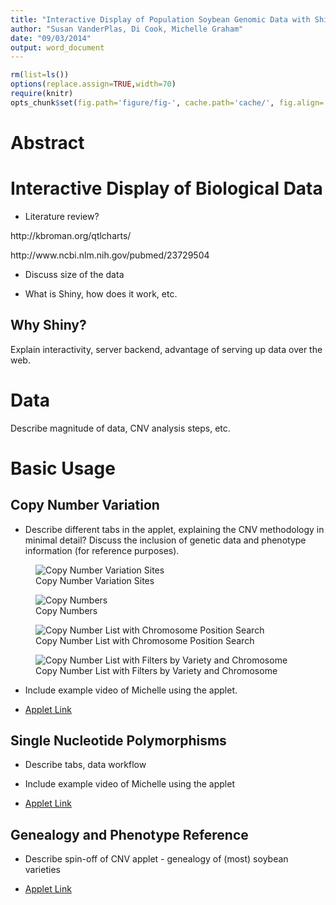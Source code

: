 ```yaml
---
title: "Interactive Display of Population Soybean Genomic Data with Shiny"
author: "Susan VanderPlas, Di Cook, Michelle Graham"
date: "09/03/2014"
output: word_document
---
```



```r
rm(list=ls())
options(replace.assign=TRUE,width=70)
require(knitr)
opts_chunk$set(fig.path='figure/fig-', cache.path='cache/', fig.align='center', fig.width=5, fig.height=5, fig.show='hold', par=TRUE, cache=TRUE, concordance=TRUE, autodep=TRUE)
```

# Abstract

# Interactive Display of Biological Data

* Literature review?

http://kbroman.org/qtlcharts/

http://www.ncbi.nlm.nih.gov/pubmed/23729504

* Discuss size of the data

* What is Shiny, how does it work, etc.

## Why Shiny?
Explain interactivity, server backend, advantage of serving up data over the web. 

# Data

Describe magnitude of data, CNV analysis steps, etc.

# Basic Usage

## Copy Number Variation
* Describe different tabs in the applet, explaining the CNV methodology in minimal detail? Discuss the inclusion of genetic data and phenotype information (for reference purposes). 

![Copy Number Variation Sites][cnvlocation]

![Copy Numbers][cnvcopynumber]

![Copy Number List with Chromosome Position Search][cnvlistrange]

![Copy Number List with Filters by Variety and Chromosome][cnvlistfilter]

* Include example video of Michelle using the applet.

* [Applet Link](http://gsoja.agron.iastate.edu:3838/CNV/)

## Single Nucleotide Polymorphisms
* Describe tabs, data workflow

* Include example video of Michelle using the applet

* [Applet Link](http://gsoja.agron.iastate.edu:3838/SNP/)

## Genealogy and Phenotype Reference 
* Describe spin-off of CNV applet - genealogy of (most) soybean varieties

* [Applet Link](http://gsoja.agron.iastate.edu:3838/Genealogy/)

[cnvlocation]:CNVLocation.png
[cnvlistfilter]:CNVListFilter.png
[cnvlistrange]:CNVListRange.png
[cnvcopynumber]:CNVCopyNumber.png